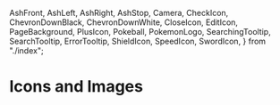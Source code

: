 <!-- Iconography.stories.mdx -->


  AshFront,
  AshLeft,
  AshRight,
  AshStop,
  Camera,
  CheckIcon,
  ChevronDownBlack,
  ChevronDownWhite,
  CloseIcon,
  EditIcon,
  PageBackground,
  PlusIcon,
  Pokeball,
  PokemonLogo,
  SearchingTooltip,
  SearchTooltip,
  ErrorTooltip,
  ShieldIcon,
  SpeedIcon,
  SwordIcon,
} from "./index";

<Meta title="Icons and Images" />

# Icons and Images

<IconGallery>
  
  <IconItem name="AshFront">
    <img src={AshFront} alt="" />
  </IconItem>
  <IconItem name="AshLeft">
    <img src={AshLeft} alt="" />
  </IconItem>
  <IconItem name="AshRight">
    <img src={AshRight} alt="" />
  </IconItem>
  <IconItem name="AshStop">
    <img src={AshStop} alt="" />
  </IconItem>
  <IconItem name="Camera">
    <img src={Camera} alt="" />
  </IconItem>
  
  <IconItem name="CheckIcon">
    <img src={CheckIcon} alt="" />
  </IconItem>
  <IconItem name="ChevronDownBlack">
    <img src={ChevronDownBlack} alt="" />
  </IconItem>
  <IconItem name="ChevronDownWhite">
    <img src={ChevronDownWhite} alt="" />
  </IconItem>
  <IconItem name="CloseIcon">
    <img src={CloseIcon} alt="" />
  </IconItem>
  <IconItem name="EditIcon">
    <img src={EditIcon} alt="" />
  </IconItem>
  
  <IconItem name="PageBackground">
    <img src={PageBackground} alt="" />
  </IconItem>
  <IconItem name="PlusIcon">
    <img src={PlusIcon} alt="" />
  </IconItem>
  <IconItem name="Pokeball">
    <img src={Pokeball} alt="" />
  </IconItem>
  <IconItem name="PokemonLogo">
    <img src={PokemonLogo} alt="" />
  </IconItem>
  <IconItem name="SearchingTooltip">
    <img src={SearchingTooltip} alt="" />
  </IconItem>
  
  <IconItem name="SearchTooltip">
    <img src={SearchTooltip} alt="" />
  </IconItem>
  <IconItem name="ErrorTooltip">
    <img src={ErrorTooltip} alt="" />
  </IconItem>
  <IconItem name="ShieldIcon">
    <img src={ShieldIcon} alt="" />
  </IconItem>
  <IconItem name="SpeedIcon">
    <img src={SpeedIcon} alt="" />
  </IconItem>
  <IconItem name="SwordIcon">
    <img src={SwordIcon} alt="" />
  </IconItem>


</IconGallery>
